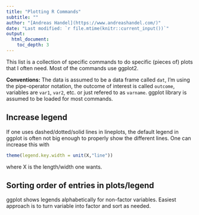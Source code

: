 ```yaml
---
title: "Plotting R Commands"
subtitle: ""
author: "[Andreas Handel](https://www.andreashandel.com/)"
date: "Last modified: `r file.mtime(knitr::current_input())`"
output: 
  html_document:
    toc_depth: 3
---
```


This list is a collection of specific commands to do specific (pieces of) plots that I often need. Most of the commands use ggplot2.


__Conventions:__ The data is assumed to be a data frame called `dat`, I'm using the pipe-operator notation, the outcome of interest is called `outcome`, variables are `var1`, `var2`, etc. or just refered to as `varname`. ggplot library is assumed to be loaded for most commands.


## Increase legend
If one uses dashed/dotted/solid lines in lineplots, the default legend in ggplot is often not big enough to properly show the different lines. One can increase this with
```r
theme(legend.key.width = unit(X,"line"))
````
where X is the length/width one wants.


## Sorting order of entries in plots/legend
ggplot shows legends alphabetically for non-factor variables. Easiest approach is to turn variable into factor and sort as needed. 


